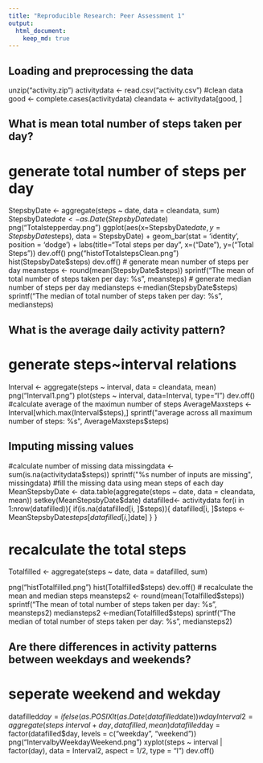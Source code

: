 ```yaml
---
title: "Reproducible Research: Peer Assessment 1"
output: 
  html_document:
    keep_md: true
---
```



## Loading and preprocessing the data

unzip("activity.zip")
activitydata <- read.csv("activity.csv")
#clean data
good <- complete.cases(activitydata)
cleandata <- activitydata[good, ]


## What is mean total number of steps taken per day?
# generate total number of steps per day
StepsbyDate <- aggregate(steps ~ date, data = cleandata, sum)
StepsbyDate$date <- as.Date(StepsbyDate$date)
png("Totalstepperday.png")
ggplot(aes(x=StepsbyDate$date, y=StepsbyDate$steps), data = StepsbyDate) + 
        geom_bar(stat = 'identity', position = 'dodge') +
        labs(title="Total steps per day", x=("Date"), y=("Total Steps"))
dev.off()
png("histofTotalstepsClean.png")
hist(StepsbyDate$steps)
dev.off()
# generate mean number of steps per day
meansteps <- round(mean(StepsbyDate$steps))
sprintf("The mean of total number of steps taken per day: %s", meansteps)
# generate median number of steps per day
mediansteps <-median(StepsbyDate$steps)
sprintf("The median of total number of steps taken per day: %s", mediansteps)


## What is the average daily activity pattern?
# generate steps~interval relations
Interval <- aggregate(steps ~ interval, data = cleandata, mean)
png("Interval1.png")
plot(steps ~ interval, data=Interval, type="l")
dev.off()
#calculate average of the maximun number of steps
AverageMaxsteps <- Interval[which.max(Interval$steps),]
sprintf("average across all maximum number of steps: %s", AverageMaxsteps$steps)

## Imputing missing values
#calculate number of missing data
missingdata <- sum(is.na(activitydata$steps))
sprintf("%s number of inputs are missing", missingdata)
#fill the missing data using mean steps of each day
MeanStepsbyDate <- data.table(aggregate(steps ~ date, data = cleandata, mean))
setkey(MeanStepsbyDate$date)
datafilled<- activitydata
for(i in 1:nrow(datafilled)){
                if(is.na(datafilled[i, ]$steps)){
                        datafilled[i, ]$steps <- MeanStepsbyDate$steps[datafilled[i, ]$date] 
                }
        }
       
# recalculate the total steps
Totalfilled <- aggregate(steps ~ date, data = datafilled, sum) 

png("histTotalfilled.png")
hist(Totalfilled$steps)
dev.off()
# recalculate the mean and median steps
meansteps2 <- round(mean(Totalfilled$steps))
sprintf("The mean of total number of steps taken per day: %s", meansteps2)
mediansteps2 <-median(Totalfilled$steps)
sprintf("The median of total number of steps taken per day: %s", mediansteps2)

## Are there differences in activity patterns between weekdays and weekends?
# seperate weekend and wekday
datafilled$day = ifelse(as.POSIXlt(as.Date(datafilled$date))$wday%%6 == 0, "weekend", "weekday")
Interval2 = aggregate(steps ~ interval + day, datafilled, mean)
datafilled$day = factor(datafilled$day, levels = c("weekday", "weekend"))
png("IntervalbyWeekdayWeekend.png")
xyplot(steps ~ interval | factor(day), data = Interval2, aspect = 1/2, 
       type = "l")
dev.off()
